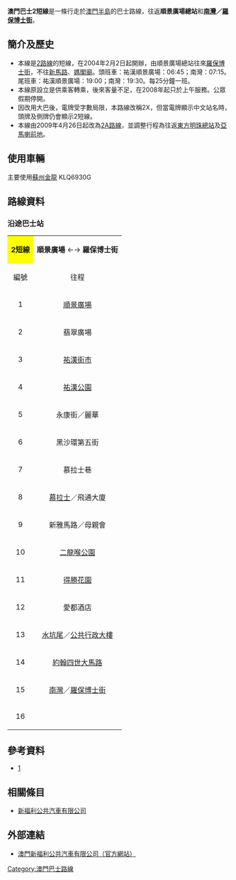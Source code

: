 {{澳門巴士路線基礎資訊
|路線號碼=2（短線）
|代表圖像=
|圖像尺寸=
|代表圖像二=
|圖像尺寸二=
|代表圖像三=
|圖像尺寸三=
|經營者=澳門新福利公共汽車有限公司
|經營者二=
|所屬車廠=[[澳門科技大學|科大]]車場
|路線用車=[[蘇州金龍|蘇州金龍]] KLQ6930G<br>[[Benz|Benz]] O814<br>[[三菱Rosa|三菱Rosa]]
|路綫資訊=
|起點站=[[順景廣場總站|順景廣場總站]]
|途經地點=[[水坑尾街|水坑尾街]]、[[荷蘭園大馬路|荷蘭園大馬路]]、[[黑沙環|黑沙環]]
|去程途經地點=[[羅保博士街|羅保博士街]]
|回程途經地點=
|終點站=
|路線性質=
|全程行駛里程=
|單程行駛里程=
|全程行車時間=
|單程行車時間=50分鐘
|服務時間=07:30-09:00
|起點站服務時間=
|終點站服務時間=
|班次頻率=平日15-20分鐘<br>例假日、農曆年初一至初七、「五．一 / 十．一黃金週」及8月1至31日期間暫停服務
|全程收費=3.2
|收費備註=
|分段收費站點=
|去程分段收費站點=
|回程分段收費站點=
|服務時間以外替代路線=[[新福利2路線|2]]
|主要競爭交通=
|備註=
}}

'''澳門巴士2短線'''是一條行走於[[澳門半島|澳門半島]]的巴士路線，往返'''順景廣場總站'''和'''[[南灣|南灣]]／[[羅保博士街|羅保博士街]]'''。

==簡介及歷史==
*本線是[[新福利2路線|2路線]]的短線，在2004年2月2日起開辦，由順景廣場總站往來[[羅保博士街|羅保博士街]]，不往[[新馬路|新馬路]]、[[媽閣廟|媽閣廟]]。頭班車：祐漢順景廣場：06:45；南灣：07:15。尾班車：祐漢順景廣場：19:00；南灣：19:30。每25分鐘一班。
*本線原設立是供乘客轉乘，後來客量不足，在2008年起只於上午服務。公眾假期停開。
*因改用大巴後，電牌受字數局限，本路線改稱2X，但當電牌顯示中文站名時，頭牌及側牌仍會顯示2短線。
*本線由2009年4月26日起改為[[澳門巴士2A路線|2A路線]]，並調整行程為往返[[東方明珠總站|東方明珠總站]]及[[亞馬喇前地公共巴士轉乘區|亞馬喇前地]]。

==使用車輛==
主要使用[[蘇州金龍|蘇州金龍]] KLQ6930G

==路線資料==
===沿途巴士站===
{{BS-map
|map-title=2短線（2X）：順景廣場 ↔ 南灣／羅保博士街
|text-width=100
|map=
d\KBHFa\d~~ [[順景廣場總站|順景廣場]]
uBS2+l\BS2+r
馬場東大馬路 ! !\d\d\uSTR\STR\d\d\~~ 翡翠廣場
永寧廣場 ! !\d\d\uSTR\STR\d\d\~~ [[祐漢街市|祐漢街市]]
看台街／[[中國銀行澳門分行|中銀]] ! !\d\d\uSTR\STR\d\d\~~ [[祐漢公園|祐漢公園]]
[[祐漢第二街總站|祐漢第二街]] ! !\d\d\uSTR\STR\d\d\~~ 永康街／麗華
黑沙環馬路 ! !\d\d\uSTR\STR\d\d\~~ 黑沙環第五街
八達新村 ! !\d\d\uSTR\STR\d\d\~~ 慕拉士巷
[[慕拉士大馬路|慕拉士]]／發電廠 ! !\d\d\uSTR\STR\d\d\~~ [[慕拉士大馬路|慕拉士]]／飛通大廈
[[澳門電力公司|電力公司]] ! !\d\d\uSTR\STR\d\d\~~ 新雅馬路／母親會
鮑思高球場 ! !\d\d\uSTR\STR\d\d\~~ [[二龍喉公園|二龍喉公園]]
荷蘭園／栢惠 ! !\d\d\uSTR\STR\d\d\~~ [[得勝花園|得勝花園]]
荷蘭花園 ! !\d\d\uSTR\STR\d\d\~~ 愛都酒店
[[盧廉若公園|盧廉若公園]] ! !\d\d\uSTR\STR\d\d\~~ [[水坑尾|水坑尾]]／[[公共行政大樓|公共行政大樓]]  
[[水坑尾街|水坑尾街]] ! !\d\d\uSTR\STR\d\d\~~ [[約翰四世大馬路|約翰四世大馬路]]
[[約翰四世大馬路|約翰四世大馬路]]／[[馬統領街|馬統領街]] ! !\d\d\uSTR\STR\d\d\~~ 
uBS2l\BS2r
d\d\d\uKBHFe\d\~~ [[南灣_(澳門)|南灣]]／[[羅保博士街|羅保博士街]]
}}

{|class="wikitable" style="font-size:110%;"
|-
| align=center style="background: #FFFF00;" | '''2短線'''
| align=center colspan=2| '''順景廣場''' ←→ '''羅保博士街'''
|-
!編號
!align=center|往程
!align=center|返程
|-
|1
|[[順景廣場總站|順景廣場]]
|[[南灣_(澳門)|南灣]]／[[羅保博士街|羅保博士街]]
|-
|2
|翡翠廣場
|[[約翰四世大馬路|約翰四世馬路]]／[[馬統領街|馬統領街]]
|-
|3
|[[祐漢街市|祐漢街市]]
|[[水坑尾街|水坑尾街]]
|-
|4
|[[祐漢公園|祐漢公園]]
|[[盧廉若公園|盧廉若公園]]
|-
|5
|永康街／麗華
|荷蘭花園
|-
|6
|黑沙環第五街
|荷蘭園／栢惠
|-
|7
|慕拉士巷
|鮑思高球場
|-
|8
|[[慕拉士大馬路|慕拉士]]／飛通大廈
|[[澳門電力公司|電力公司]]
|-
|9
|新雅馬路／母親會
|[[慕拉士大馬路|慕拉士]]／發電廠
|-
|10
|[[二龍喉公園|二龍喉公園]]
|八達新村
|-
|11
|[[得勝花園|得勝花園]]
|黑沙環馬路
|-
|12
|愛都酒店
|[[祐漢第二街總站|祐漢第二街]]
|-
|13
|[[水坑尾|水坑尾]]／[[公共行政大樓|公共行政大樓]]  
|看台街／[[中國銀行澳門分行|中銀]]
|-
|14
|[[約翰四世大馬路|約翰四世大馬路]]
|永寧廣場
|-
|15
|[[南灣_(澳門)|南灣]]／[[羅保博士街|羅保博士街]]
|馬場東大馬路
|-
|16
|
|[[順景廣場總站|順景廣場]]
|}

==參考資料==
*[http://www.transmac.com.mo] {{Wayback|url=http://www.transmac.com.mo/ |date=20100310023129 }}

==相關條目==
*[[新福利公共汽車有限公司|新福利公共汽車有限公司]]


== 外部連結 ==
*[http://www.transmac.com.mo/ 澳門新福利公共汽車有限公司（官方網站）] {{Wayback|url=http://www.transmac.com.mo/ |date=20100310023129 }}
{{澳門公共巴士路線列表}}
[[Category:澳門巴士路線|Category:澳門巴士路線]]
